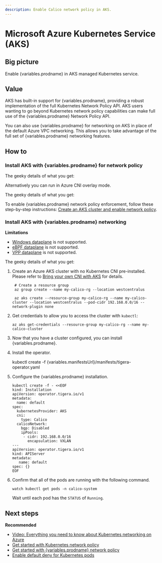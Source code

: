 ```yaml
---
description: Enable Calico network policy in AKS.
---
```



# Microsoft Azure Kubernetes Service (AKS)

## Big picture

Enable {variables.prodname} in AKS managed Kubernetes service.

## Value

AKS has built-in support for {variables.prodname}, providing a robust implementation of the full Kubernetes Network Policy API. AKS users wanting to go beyond Kubernetes network policy capabilities can make full use of the {variables.prodname} Network Policy API.

You can also use {variables.prodname} for networking on AKS in place of the default Azure VPC networking. This allows you to take advantage of the full set of {variables.prodname} networking features.

## How to

### Install AKS with {variables.prodname} for network policy

The geeky details of what you get:

<GeekDetails
  prodname='{variables.prodname}'
  details='Policy:Calico,IPAM:Azure,CNI:Azure,Overlay:No,Routing:VPC Native,Datastore:Kubernetes'
/>

Alternatively you can run in Azure CNI overlay mode.

The geeky details of what you get:

<GeekDetails
  prodname='{variables.prodname}'
  details='Policy:Calico,IPAM:Azure,CNI:Azure,Overlay:Yes,Routing:VPC Native,Datastore:Kubernetes'
/>

To enable {variables.prodname} network policy enforcement, follow these step-by-step instructions: [Create an AKS cluster and enable network policy](https://docs.microsoft.com/en-us/azure/aks/use-network-policies).

### Install AKS with {variables.prodname} networking

**Limitations**

- [Windows dataplane](../windows-calico/index.mdx) is not supported.
- [eBPF dataplane](../../../operations/ebpf/use-cases-ebpf.mdx) is not supported.
- [VPP dataplane](https://github.com/projectcalico/vpp-dataplane) is not supported.

The geeky details of what you get:

<GeekDetails
  prodname='{variables.prodname}'
  details='Policy:Calico,IPAM:Calico,CNI:Calico,Overlay:VXLAN,Routing:Calico,Datastore:Kubernetes'
/>

1. Create an Azure AKS cluster with no Kubernetes CNI pre-installed. Please refer to [Bring your own CNI with AKS](https://docs.microsoft.com/en-us/azure/aks/use-byo-cni?tabs=azure-cli) for details.

   ```
    # Create a resource group
    az group create --name my-calico-rg --location westcentralus

    az aks create --resource-group my-calico-rg --name my-calico-cluster --location westcentralus --pod-cidr 192.168.0.0/16 --network-plugin none
   ```

1. Get credentials to allow you to access the cluster with `kubectl`:

   ```
   az aks get-credentials --resource-group my-calico-rg --name my-calico-cluster
   ```

1. Now that you have a cluster configured, you can install {variables.prodname}.

1. Install the operator.

   <CodeBlock language=''>
   kubectl create -f {variables.manifestsUrl}/manifests/tigera-operator.yaml
   </CodeBlock>

1. Configure the {variables.prodname} installation.

   ```
   kubectl create -f - <<EOF
   kind: Installation
   apiVersion: operator.tigera.io/v1
   metadata:
     name: default
   spec:
     kubernetesProvider: AKS
     cni:
       type: Calico
     calicoNetwork:
       bgp: Disabled
       ipPools:
        - cidr: 192.168.0.0/16
          encapsulation: VXLAN
   ---
   apiVersion: operator.tigera.io/v1
   kind: APIServer
   metadata:
      name: default
   spec: {}
   EOF
   ```

1. Confirm that all of the pods are running with the following command.

   ```
   watch kubectl get pods -n calico-system
   ```

   Wait until each pod has the `STATUS` of `Running`.

## Next steps

**Recommended**

- [Video: Everything you need to know about Kubernetes networking on Azure](https://www.projectcalico.org/everything-you-need-to-know-about-kubernetes-networking-on-azure/)
- [Get started with Kubernetes network policy](../../../network-policy/get-started/kubernetes-policy/kubernetes-network-policy.mdx)
- [Get started with {variables.prodname} network policy](../../../network-policy/get-started/calico-policy/calico-network-policy.mdx)
- [Enable default deny for Kubernetes pods](../../../network-policy/get-started/kubernetes-default-deny.mdx)
